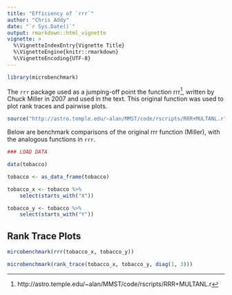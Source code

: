 ```yaml
---
title: "Efficiency of `rrr`"
author: "Chris Addy"
date: "`r Sys.Date()`"
output: rmarkdown::html_vignette
vignette: >
  %\VignetteIndexEntry{Vignette Title}
  %\VignetteEngine{knitr::rmarkdown}
  %\VignetteEncoding{UTF-8}
---
```


```r
library(microbenchmark)
```

The `rrr` package used as a jumping-off point the function rrr^[http://astro.temple.edu/~alan/MMST/code/rscripts/RRR+MULTANL.r], written by Chuck Miller in 2007 and used in the text. This original function was used to plot rank traces and pairwise plots.

```r
source("http://astro.temple.edu/~alan/MMST/code/rscripts/RRR+MULTANL.r")
```

Below are benchmark comparisons of the original rrr function (Miller), with the analogous functions in `rrr`.

```r
### LOAD DATA

data(tobacco)

tobacco <- as_data_frame(tobacco)

tobacco_x <- tobacco %>%
	select(starts_with("X"))

tobacco_y <- tobacco %>% 
	select(starts_with("Y"))
```

## Rank Trace Plots

```r
mircobenchmark(rrr(tobacco_x, tobacco_y))

microbenchmark(rank_trace(tobacco_x, tobacco_y, diag(1, 3)))
```
